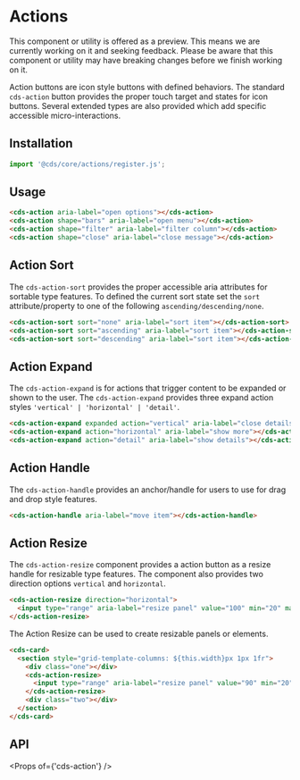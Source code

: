 
<Meta title="Components/Actions" />

# Actions

<cds-alert-group status="warning" cds-layout="m-b:lg">
  <cds-alert>
    This component or utility is offered as a preview. This means we are currently working on it and seeking feedback.
    Please be aware that this component or utility may have breaking changes before we finish working on it.
  </cds-alert>
</cds-alert-group>

Action buttons are icon style buttons with defined behaviors. The standard `cds-action` button
provides the proper touch target and states for icon buttons. Several extended types
are also provided which add specific accessible micro-interactions.

## Installation

```typescript
import '@cds/core/actions/register.js';
```

## Usage

```html
<cds-action aria-label="open options"></cds-action>
<cds-action shape="bars" aria-label="open menu"></cds-action>
<cds-action shape="filter" aria-label="filter column"></cds-action>
<cds-action shape="close" aria-label="close message"></cds-action>
```

<Story id="stories-actions--action" />

## Action Sort

The `cds-action-sort` provides the proper accessible aria attributes for sortable
type features. To defined the current sort state set the `sort` attribute/property
to one of the following `ascending/descending/none`.

```html
<cds-action-sort sort="none" aria-label="sort item"></cds-action-sort>
<cds-action-sort sort="ascending" aria-label="sort item"></cds-action-sort>
<cds-action-sort sort="descending" aria-label="sort item"></cds-action-sort>
```

<Story id="stories-actions--action-sort" />

## Action Expand

The `cds-action-expand` is for actions that trigger content to be expanded or shown to the user.
The `cds-action-expand` provides three expand action styles `'vertical' | 'horizontal' | 'detail'`.

```html
<cds-action-expand expanded action="vertical" aria-label="close details"></cds-action-expand>
<cds-action-expand action="horizontal" aria-label="show more"></cds-action-expand>
<cds-action-expand action="detail" aria-label="show details"></cds-action-expand>
```

<Story id="stories-actions--action-expand" />

## Action Handle

The `cds-action-handle` provides an anchor/handle for users to use for drag and
drop style features.

```html
<cds-action-handle aria-label="move item"></cds-action-handle>
```

<Story id="stories-actions--action-handle" />

## Action Resize

The `cds-action-resize` component provides a action button as a resize handle for
resizable type features. The component also provides two direction options `vertical` and `horizontal`.

```html
<cds-action-resize direction="horizontal">
  <input type="range" aria-label="resize panel" value="100" min="20" max="180" step="10" />
</cds-action-resize>
```

<Story id="stories-actions--action-resize" />

The Action Resize can be used to create resizable panels or elements.

```html
<cds-card>
  <section style="grid-template-columns: ${this.width}px 1px 1fr">
    <div class="one"></div>
    <cds-action-resize>
      <input type="range" aria-label="resize panel" value="90" min="20" max="180" step="10" />
    </cds-action-resize>
    <div class="two"></div>
  </section>
</cds-card>
```

<Preview>
  <Story id="stories-actions--action-resize-panel" />
</Preview>

## API

<Props of={'cds-action'} />
